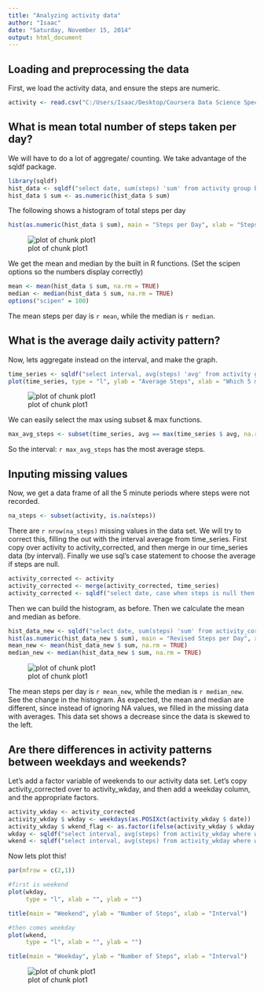 ```yaml
---
title: "Analyzing activity data"
author: "Isaac"
date: "Saturday, November 15, 2014"
output: html_document
---
```

## Loading and preprocessing the data
First, we load the activity data, and ensure the steps are numeric.

```r
activity <- read.csv("C:/Users/Isaac/Desktop/Coursera Data Science Specialization/5, Reproducible Research/repdata-data-activity/activity.csv")
```
## What is mean total number of steps taken per day?
We will have to do a lot of aggregate/ counting. We take advantage of the sqldf package.

```r
library(sqldf)
hist_data <- sqldf("select date, sum(steps) 'sum' from activity group by date")
hist_data $ sum <- as.numeric(hist_data $ sum)
```

The following shows a histogram of total steps per day

```r
hist(as.numeric(hist_data $ sum), main = "Steps per Day", xlab = "Steps")
```
![plot of chunk plot1](figure/unnamed-chunk-3-1.png) 

We get the mean and median by the built in R functions. (Set the scipen options so the numbers display correctly)
```r
mean <- mean(hist_data $ sum, na.rm = TRUE)
median <- median(hist_data $ sum, na.rm = TRUE)
options("scipen" = 100)
```

The mean steps per day is `r mean`, while the median is `r median`.

## What is the average daily activity pattern?
Now, lets aggregate instead on the interval, and make the graph.

```r
time_series <- sqldf("select interval, avg(steps) 'avg' from activity group by interval")
plot(time_series, type = "l", ylab = "Average Steps", xlab = "Which 5 min time interval", main = "Avg Steps for Each Interval")
```
![plot of chunk plot1](figure/unnamed-chunk-5-1.png) 

We can easily select the max using subset & max functions.
```r
max_avg_steps <- subset(time_series, avg == max(time_series $ avg, na.rm = TRUE)) $ interval
```

So the interval: `r max_avg_steps` has the most average steps.

## Inputing missing values
Now, we get a data frame of all the 5 minute periods where steps were not recorded.
```r
na_steps <- subset(activity, is.na(steps))
```

There are `r nrow(na_steps)` missing values in the data set. We will try to correct this, filling the out with the interval average from time_series. First copy over activity to activity_corrected, and then merge in our time_series data (by interval). Finally we use sql's case statement to choose the average if steps are null.

```r
activity_corrected <- activity
activity_corrected <- merge(activity_corrected, time_series)
activity_corrected <- sqldf("select date, case when steps is null then avg else steps end 'steps', interval from activity_corrected")
```

Then we can build the histogram, as before. Then we calculate the mean and median as before.
```r
hist_data_new <- sqldf("select date, sum(steps) 'sum' from activity_corrected group by date")
hist(as.numeric(hist_data_new $ sum), main = "Revised Steps per Day", xlab = "Steps")
mean_new <- mean(hist_data_new $ sum, na.rm = TRUE)
median_new <- median(hist_data_new $ sum, na.rm = TRUE)
```
![plot of chunk plot1](figure/unnamed-chunk-9-1.png) 

The mean steps per day is `r mean_new`, while the median is `r median_new`. See the change in the histogram. As expected, the mean and median are different, since instead of ignoring NA values, we filled in the missing data with averages. This data set shows a decrease since the data is skewed to the left.

## Are there differences in activity patterns between weekdays and weekends?
Let's add a factor variable of weekends to our activity data set. Let's copy activity_corrected over to activity_wkday, and then add a weekday column, and the appropriate factors.
```r
activity_wkday <- activity_corrected
activity_wkday $ wkday <- weekdays(as.POSIXct(activity_wkday $ date))
activity_wkday $ wkend_flag <- as.factor(ifelse(activity_wkday $ wkday %in% c("Saturday", "Sunday"), 1, 0))
wkday <- sqldf("select interval, avg(steps) from activity_wkday where wkend_flag = 0 group by interval")
wkend <- sqldf("select interval, avg(steps) from activity_wkday where wkend_flag = 1 group by interval")
```

Now lets plot this!
```r
par(mfrow = c(2,1))

#first is weekend
plot(wkday, 
     type = "l", xlab = "", ylab = "")

title(main = "Weekend", ylab = "Number of Steps", xlab = "Interval")

#then comes weekday
plot(wkend, 
     type = "l", xlab = "", ylab = "")

title(main = "Weekday", ylab = "Number of Steps", xlab = "Interval")
```
![plot of chunk plot1](figure/unnamed-chunk-11-1.png) 
